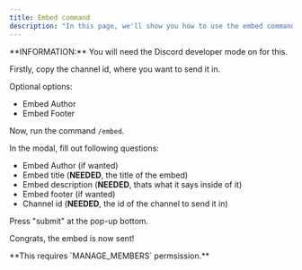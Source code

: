 ```yaml
---
title: Embed command
description: "In this page, we'll show you how to use the embed command."
---
```


<Info>
**INFORMATION:** You will need the Discord developer mode on for this.
</Info>

Firstly, copy the channel id, where you want to send it in.

Optional options:
- Embed Author
- Embed Footer

Now, run the command `/embed`.

In the modal, fill out following questions:

- Embed Author (if wanted)
- Embed title (**NEEDED**, the title of the embed)
- Embed description (**NEEDED**, thats what it says inside of it)
- Embed footer (if wanted)
- Channel id (**NEEDED**, the id of the channel to send it in)

Press "submit" at the pop-up bottom.

Congrats, the embed is now sent!

<Warning>
**This requires `MANAGE_MEMBERS` permsission.**
</Warning>
